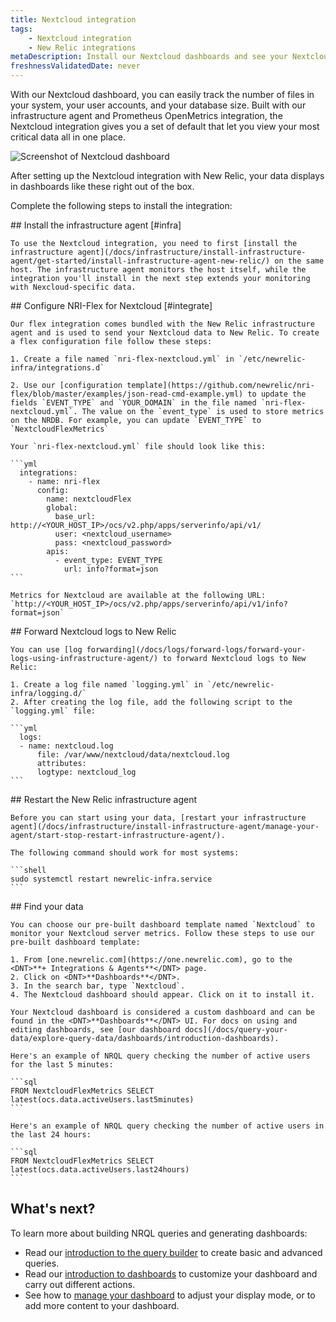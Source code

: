 ```yaml
---
title: Nextcloud integration
tags:
    - Nextcloud integration
    - New Relic integrations
metaDescription: Install our Nextcloud dashboards and see your Nextcloud performance data in New Relic.
freshnessValidatedDate: never
---
```


With our Nextcloud dashboard, you can easily track the number of files in your system, your user accounts, and your database size. Built with our infrastructure agent and Prometheus OpenMetrics integration, the Nextcloud integration gives you a set of default <InlinePopover type="dashboards"/> that let you view your most critical data all in one place.

<img
  title="Screenshot of Nextcloud dashboard"
  src="/images/infrastructure_screenshot-full_Nextcloud-integration.webp"
/>

<figcaption>
  After setting up the Nextcloud integration with New Relic, your data displays in dashboards like these right out of the box.
</figcaption>

Complete the following steps to install the integration:

<Steps>
  <Step>
    ## Install the infrastructure agent [#infra]

    To use the Nextcloud integration, you need to first [install the infrastructure agent](/docs/infrastructure/install-infrastructure-agent/get-started/install-infrastructure-agent-new-relic/) on the same host. The infrastructure agent monitors the host itself, while the integration you'll install in the next step extends your monitoring with Nexcloud-specific data.
  </Step>

  <Step>
    ## Configure NRI-Flex for Nextcloud [#integrate]

    Our flex integration comes bundled with the New Relic infrastructure agent and is used to send your Nextcloud data to New Relic. To create a flex configuration file follow these steps:

    1. Create a file named `nri-flex-nextcloud.yml` in `/etc/newrelic-infra/integrations.d`

    2. Use our [configuration template](https://github.com/newrelic/nri-flex/blob/master/examples/json-read-cmd-example.yml) to update the fields `EVENT_TYPE` and `YOUR_DOMAIN` in the file named `nri-flex-nextcloud.yml`. The value on the `event_type` is used to store metrics on the NRDB. For example, you can update `EVENT_TYPE` to `NextcloudFlexMetrics`

    Your `nri-flex-nextcloud.yml` file should look like this:

    ```yml
      integrations:
        - name: nri-flex
          config:
            name: nextcloudFlex
            global:
              base_url: http://<YOUR_HOST_IP>/ocs/v2.php/apps/serverinfo/api/v1/
              user: <nextcloud_username>
              pass: <nextcloud_password>
            apis:
              - event_type: EVENT_TYPE
                url: info?format=json
    ```

    Metrics for Nextcloud are available at the following URL: `http://<YOUR_HOST_IP>/ocs/v2.php/apps/serverinfo/api/v1/info?format=json`  

  </Step>

  <Step>
    ## Forward Nextcloud logs to New Relic

    You can use [log forwarding](/docs/logs/forward-logs/forward-your-logs-using-infrastructure-agent/) to forward Nextcloud logs to New Relic:

    1. Create a log file named `logging.yml` in `/etc/newrelic-infra/logging.d/`
    2. After creating the log file, add the following script to the `logging.yml` file:

    ```yml
      logs:
      - name: nextcloud.log
          file: /var/www/nextcloud/data/nextcloud.log
          attributes:
          logtype: nextcloud_log
    ```
  </Step>

  <Step>
    ## Restart the New Relic infrastructure agent

    Before you can start using your data, [restart your infrastructure agent](/docs/infrastructure/install-infrastructure-agent/manage-your-agent/start-stop-restart-infrastructure-agent/).

    The following command should work for most systems:

    ```shell
    sudo systemctl restart newrelic-infra.service
    ```
  </Step>

  <Step>
    ## Find your data

    You can choose our pre-built dashboard template named `Nextcloud` to monitor your Nextcloud server metrics. Follow these steps to use our pre-built dashboard template:

    1. From [one.newrelic.com](https://one.newrelic.com), go to the <DNT>**+ Integrations & Agents**</DNT> page.
    2. Click on <DNT>**Dashboards**</DNT>.
    3. In the search bar, type `Nextcloud`.
    4. The Nextcloud dashboard should appear. Click on it to install it.

    Your Nextcloud dashboard is considered a custom dashboard and can be found in the <DNT>**Dashboards**</DNT> UI. For docs on using and editing dashboards, see [our dashboard docs](/docs/query-your-data/explore-query-data/dashboards/introduction-dashboards).

    Here's an example of NRQL query checking the number of active users for the last 5 minutes:

    ```sql
    FROM NextcloudFlexMetrics SELECT latest(ocs.data.activeUsers.last5minutes)
    ```

    Here's an example of NRQL query checking the number of active users in the last 24 hours:

    ```sql
    FROM NextcloudFlexMetrics SELECT latest(ocs.data.activeUsers.last24hours)
    ```
  </Step>
</Steps>

## What's next?

To learn more about building NRQL queries and generating dashboards:

* Read our [introduction to the query builder](/docs/query-your-data/explore-query-data/query-builder/introduction-query-builder) to create basic and advanced queries.
* Read our [introduction to dashboards](/docs/query-your-data/explore-query-data/dashboards/introduction-dashboards) to customize your dashboard and carry out different actions.
* See how to [manage your dashboard](/docs/query-your-data/explore-query-data/dashboards/manage-your-dashboard) to adjust your <InlinePopover type="dashboards"/> display mode, or to add more content to your dashboard.
